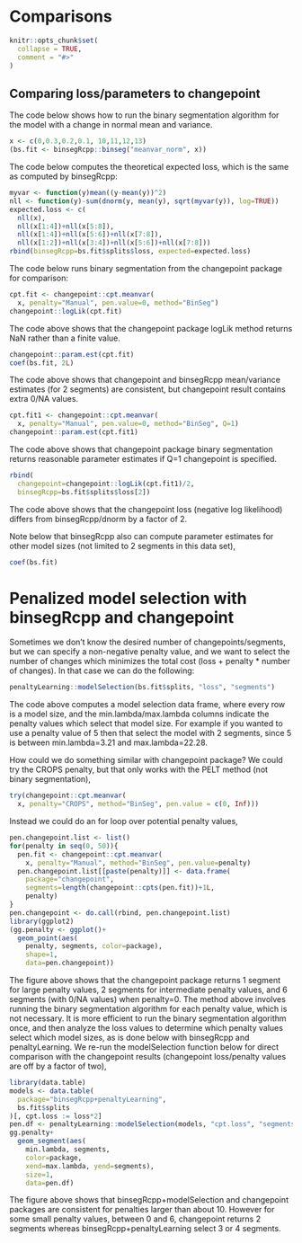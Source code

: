 <!--
%\VignetteEngine{knitr::knitr}
%\VignetteIndexEntry{Comparisons with other packages}
-->

# Comparisons

```r
knitr::opts_chunk$set(
  collapse = TRUE,
  comment = "#>"
)
```

## Comparing loss/parameters to changepoint

The code below shows how to run the binary segmentation algorithm for
the model with a change in normal mean and variance.

```r
x <- c(0,0.3,0.2,0.1, 10,11,12,13)
(bs.fit <- binsegRcpp::binseg("meanvar_norm", x))
```

The code below computes the theoretical expected loss, which is the
same as computed by binsegRcpp:

```r
myvar <- function(y)mean((y-mean(y))^2)
nll <- function(y)-sum(dnorm(y, mean(y), sqrt(myvar(y)), log=TRUE))
expected.loss <- c(
  nll(x),
  nll(x[1:4])+nll(x[5:8]),
  nll(x[1:4])+nll(x[5:6])+nll(x[7:8]),
  nll(x[1:2])+nll(x[3:4])+nll(x[5:6])+nll(x[7:8]))
rbind(binsegRcpp=bs.fit$splits$loss, expected=expected.loss)
```

The code below runs binary segmentation from the changepoint package
for comparison:

```r
cpt.fit <- changepoint::cpt.meanvar(
  x, penalty="Manual", pen.value=0, method="BinSeg")
changepoint::logLik(cpt.fit)
```

The code above shows that the changepoint package logLik method
returns NaN rather than a finite value.

```r
changepoint::param.est(cpt.fit)
coef(bs.fit, 2L)
```

The code above shows that changepoint and binsegRcpp mean/variance
estimates (for 2 segments) are consistent, but changepoint result
contains extra 0/NA values.

```r
cpt.fit1 <- changepoint::cpt.meanvar(
  x, penalty="Manual", pen.value=0, method="BinSeg", Q=1)
changepoint::param.est(cpt.fit1)
```

The code above shows that changepoint package binary segmentation
returns reasonable parameter estimates if Q=1 changepoint is
specified.

```r
rbind(
  changepoint=changepoint::logLik(cpt.fit1)/2,
  binsegRcpp=bs.fit$splits$loss[2])
```

The code above shows that the changepoint loss (negative log
likelihood) differs from binsegRcpp/dnorm by a factor of 2.

Note below that binsegRcpp also can compute parameter estimates for
other model sizes (not limited to 2 segments in this data set),
  
```r
coef(bs.fit)
```

# Penalized model selection with binsegRcpp and changepoint

Sometimes we don't know the desired number of changepoints/segments,
but we can specify a non-negative penalty value, and we want to select
the number of changes which minimizes the total cost (loss + penalty *
number of changes). In that case we can do the following:

```r
penaltyLearning::modelSelection(bs.fit$splits, "loss", "segments")
```

The code above computes a model selection data frame, where every row
is a model size, and the min.lambda/max.lambda columns indicate the
penalty values which select that model size. For example if you wanted
to use a penalty value of 5 then that select the model with 2
segments, since 5 is between min.lambda=3.21 and max.lambda=22.28.

How could we do something similar with changepoint package? We could
try the CROPS penalty, but that only works with the PELT method (not
binary segmentation),

```r
try(changepoint::cpt.meanvar(
  x, penalty="CROPS", method="BinSeg", pen.value = c(0, Inf)))
```

Instead we could do an for loop over potential penalty values,

```r
pen.changepoint.list <- list()
for(penalty in seq(0, 50)){
  pen.fit <- changepoint::cpt.meanvar(
    x, penalty="Manual", method="BinSeg", pen.value=penalty)
  pen.changepoint.list[[paste(penalty)]] <- data.frame(
    package="changepoint",
    segments=length(changepoint::cpts(pen.fit))+1L,
    penalty)
}
pen.changepoint <- do.call(rbind, pen.changepoint.list)
library(ggplot2)
(gg.penalty <- ggplot()+
  geom_point(aes(
    penalty, segments, color=package),
    shape=1,
    data=pen.changepoint))
```

The figure above shows that the changepoint package returns 1 segment
for large penalty values, 2 segments for intermediate penalty values,
and 6 segments (with 0/NA values) when penalty=0. The method above
involves running the binary segmentation algorithm for each penalty
value, which is not necessary. It is more efficient to run the binary
segmentation algorithm once, and then analyze the loss values to
determine which penalty values select which model sizes, as is done
below with binsegRcpp and penaltyLearning. We re-run the
modelSelection function below for direct comparison with the
changepoint results (changepoint loss/penalty values are off by a
factor of two),

```r
library(data.table)
models <- data.table(
  package="binsegRcpp+penaltyLearning",
  bs.fit$splits
)[, cpt.loss := loss*2]
pen.df <- penaltyLearning::modelSelection(models, "cpt.loss", "segments")
gg.penalty+
  geom_segment(aes(
    min.lambda, segments,
    color=package,
    xend=max.lambda, yend=segments),
    size=1,
    data=pen.df)
``` 

The figure above shows that binsegRcpp+modelSelection and changepoint
packages are consistent for penalties larger than about 10. However
for some small penalty values, between 0 and 6, changepoint returns 2
segments whereas binsegRcpp+penaltyLearning select 3 or 4 segments.
